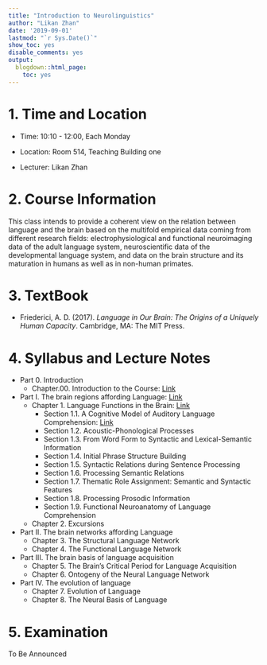 ```yaml
---
title: "Introduction to Neurolinguistics"
author: "Likan Zhan"
date: '2019-09-01'
lastmod: "`r Sys.Date()`"
show_toc: yes
disable_comments: yes
output:
  blogdown::html_page:
    toc: yes
---
```


# 1. Time and Location

- Time: 10:10 - 12:00, Each Monday

- Location: Room 514, Teaching Building one

- Lecturer: Likan Zhan

# 2. Course Information

This class intends to provide a coherent view on the relation between language and the brain based on the multifold empirical data coming from different research fields: electrophysiological and functional neuroimaging data of the adult language system, neuroscientific data of the developmental language system, and data on the brain structure and its maturation in humans as well as in non-human primates.

# 3. TextBook

- Friederici, A. D. (2017). *Language in Our Brain: The Origins of a Uniquely Human Capacity*. Cambridge, MA: The MIT Press.

<!---
- Ahlsen, E. (2006). *Introduction to Neurolinguistics*. Amsterdam, The Netherlands: John Benjamins Publishing.
- Ingram, J. C. L. (2007). *Neurolinguistics: An Introduction to Spoken Language Processing and its Disorders*. Cambridge, UK: Cambridge University Press.
- Kemmerer, D. (2014). *Cognitive Neuroscience of Language*. New York, NY: Psychology Press.
- Schnelle, H. (2010). *Language in the Brain*. Cambridge, UK: Cambridge University Press.
--->

# 4. Syllabus and Lecture Notes

- Part 0. Introduction
  - Chapter.00. Introduction to the Course: [<i class="far fa-file-pdf"> \faFilePdf[regular] </i> Link](https://likan.oss-cn-beijing.aliyuncs.com/NeuroLing/CH_00.pdf)

- Part I. The brain regions affording Language: [<i class="far fa-file-pdf"> \faFilePdf[regular] </i> Link](https://likan.oss-cn-beijing.aliyuncs.com/NeuroLing/CH_01_0_0.pdf)
  - Chapter 1. Language Functions in the Brain: [<i class="far fa-file-pdf"> \faFilePdf[regular] </i> Link](https://likan.oss-cn-beijing.aliyuncs.com/NeuroLing/CH_01_0_1.pdf)
    - Section 1.1. A Cognitive Model of Auditory Language Comprehension: [<i class="far fa-file-pdf"> \faFilePdf[regular] </i> Link](https://likan.oss-cn-beijing.aliyuncs.com/NeuroLing/CH_01_1.pdf)
    - Section 1.2. Acoustic-Phonological Processes
    - Section 1.3. From Word Form to Syntactic and Lexical-Semantic Information
    - Section 1.4. Initial Phrase Structure Building
    - Section 1.5. Syntactic Relations during Sentence Processing
    - Section 1.6. Processing Semantic Relations
    - Section 1.7. Thematic Role Assignment: Semantic and Syntactic Features
    - Section 1.8. Processing Prosodic Information
    - Section 1.9. Functional Neuroanatomy of Language Comprehension

  - Chapter 2. Excursions

- Part II. The brain networks affording Language
  - Chapter 3. The Structural Language Network
  - Chapter 4. The Functional Language Network

- Part III. The brain basis of language acquisition
  - Chapter 5. The Brain’s Critical Period for Language Acquisition
  - Chapter 6. Ontogeny of the Neural Language Network

- Part IV. The evolution of language
  - Chapter 7. Evolution of Language
  - Chapter 8. The Neural Basis of Language

# 5. Examination

To Be Announced

<!---
- Your will write a reading report of an academic article.
- The article you read should
  - be written in English;
  - be an appropriate article for the course, i.e., relating to neurolinguistics;
  - be published in the last five years, i.e., 2015 - 2019;
  - be an original research article, not a review article;
- The report you submitted should
  - be written in Chinese;
  - be about 3000 words in length (Chinese Charaters);
  - consist of two main parts:
    - background, methods, and main findings of the article ( about 1500 - 2000 words);
    - future directions of this topic (1000 - 1500 words).
- Your should send your report to my email address before **January 11, 2020, 23:59**.
--->